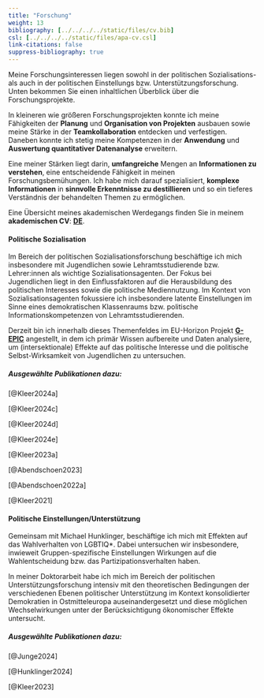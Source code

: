 ```yaml
---
title: "Forschung"
weight: 13
bibliography: [../../../../static/files/cv.bib]
csl: [../../../../static/files/apa-cv.csl]
link-citations: false
suppress-bibliography: true
---
```


Meine Forschungsinteressen liegen sowohl in der politischen Sozialisations- als auch in der politischen Einstellungs bzw. Unterstützungsforschung. Unten bekommen Sie einen inhaltlichen Überblick über die Forschungsprojekte.

In kleineren wie größeren Forschungsprojekten konnte ich meine Fähigkeiten der **Planung** und **Organisation von Projekten** ausbauen sowie meine Stärke in der **Teamkollaboration** entdecken und verfestigen. Daneben konnte ich stetig meine Kompetenzen in der **Anwendung** und **Auswertung quantitativer Datenanalyse** erweitern.

Eine meiner Stärken liegt darin, **umfangreiche** Mengen an **Informationen zu verstehen**, eine entscheidende Fähigkeit in meinen Forschungsbemühungen. Ich habe mich darauf spezialisiert, **komplexe Informationen** in **sinnvolle Erkenntnisse zu destillieren** und so ein tieferes Verständnis der behandelten Themen zu ermöglichen.

Eine Übersicht meines akademischen Werdegangs finden Sie in meinem **akademischen CV**: [**DE**](https://bpkleer.github.io/files/cvs-kleer-de.pdf).

#### Politische Sozialisation
Im Bereich der politischen Sozialisationsforschung beschäftige ich mich insbesondere mit Jugendlichen sowie Lehramtsstudierende bzw. Lehrer:innen als wichtige Sozialisationsagenten. Der Fokus bei Jugendlichen liegt in den Einflussfaktoren auf die Herausbildung des politischen Interesses sowie die politische Mediennutzung. Im Kontext von Sozialisationsagenten fokussiere ich insbesondere latente Einstellungen im Sinne eines demokratischen Klassenraums bzw. politische Informationskompetenzen von Lehramtsstudierenden.

Derzeit bin ich innerhalb dieses Themenfeldes im EU-Horizon Projekt [**G-EPIC**](https://www.g-epic.eu) angestellt, in dem ich primär Wissen aufbereite und Daten analysiere, um (intersektionale) Effekte auf das politische Interesse und die politische Selbst-Wirksamkeit von Jugendlichen zu untersuchen. 

##### Ausgewählte Publikationen dazu:

[@Kleer2024a]

[@Kleer2024c]

[@Kleer2024d]

[@Kleer2024e]

[@Kleer2023a]

[@Abendschoen2023]

[@Abendschoen2022a]

[@Kleer2021]

#### Politische Einstellungen/Unterstützung
Gemeinsam mit Michael Hunklinger, beschäftige ich mich mit Effekten auf das Wahlverhalten von LGBTIQ\*. Dabei untersuchen wir insbesondere, inwieweit Gruppen-spezifische Einstellungen Wirkungen auf die Wahlentscheidung bzw. das Partizipationsverhalten haben. 

In meiner Doktorarbeit habe ich mich im Bereich der politischen Unterstützungsforschung intensiv mit den theoretischen Bedingungen der verschiedenen Ebenen politischer Unterstützung im Kontext konsolidierter Demokratien in Ostmitteleuropa auseinandergesetzt und diese möglichen Wechselwirkungen unter der Berücksichtigung ökonomischer Effekte untersucht. 

##### Ausgewählte Publikationen dazu:

[@Junge2024]

[@Hunklinger2024]

[@Kleer2023]
